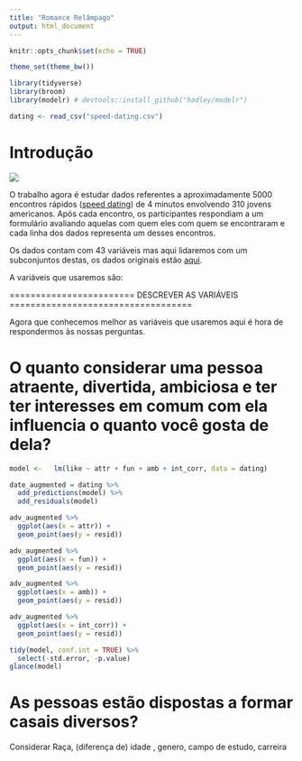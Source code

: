 ```yaml
---
title: "Romance Relâmpago"
output: html_document
---
```


```r
knitr::opts_chunk$set(echo = TRUE)

theme_set(theme_bw())

library(tidyverse)
library(broom)
library(modelr) # devtools::install_github("hadley/modelr")
```

```r
dating <- read_csv("speed-dating.csv")
```
# Introdução
![](vamo.jpg)

O trabalho agora é estudar dados referentes a aproximadamente 5000 encontros rápidos ([speed dating](https://en.wikipedia.org/wiki/Speed_dating)) de 4 minutos envolvendo 310 jovens americanos. Após cada encontro, os participantes respondiam a um formulário avaliando aquelas com quem eles com quem se encontraram e cada linha dos dados representa um desses encontros.

Os dados contam com 43 variáveis mas aqui lidaremos com um subconjuntos destas, os dados originais estão [aqui](https://raw.githubusercontent.com/nazareno/ciencia-de-dados-1/master/5-regressao/speed-dating/speed-dating.csv).

A variáveis que usaremos são:

======================== DESCREVER AS VARIÁVEIS ===================================

Agora que conhecemos melhor as variáveis que usaremos aqui é hora de respondermos às nossas perguntas.


# O quanto considerar uma pessoa atraente, divertida, ambiciosa e ter ter interesses em comum com ela influencia o quanto você gosta de dela?

```r
model <-   lm(like ~ attr + fun + amb + int_corr, data = dating)

date_augmented = dating %>% 
  add_predictions(model) %>% 
  add_residuals(model)

adv_augmented %>% 
  ggplot(aes(x = attr)) + 
  geom_point(aes(y = resid))

adv_augmented %>% 
  ggplot(aes(x = fun)) + 
  geom_point(aes(y = resid))

adv_augmented %>% 
  ggplot(aes(x = amb)) + 
  geom_point(aes(y = resid))

adv_augmented %>% 
  ggplot(aes(x = int_corr)) + 
  geom_point(aes(y = resid))

tidy(model, conf.int = TRUE) %>% 
  select(-std.error, -p.value)
glance(model)
```


# As pessoas estão dispostas a formar casais diversos?

Considerar Raça, (diferença de) idade , genero, campo de estudo, carreira